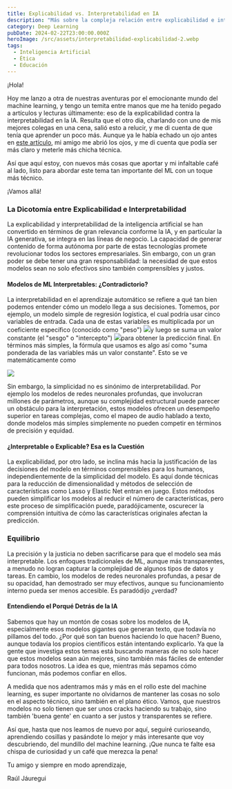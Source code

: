 ```yaml
---
title: Explicabilidad vs. Interpretabilidad en IA
description: "Más sobre la compleja relación entre explicabilidad e interpretabilidad en IA. El reto de equilibrar precisión, equidad y comprensión en modelos de machine learning con un enfoque un poco técnico.  \U0001F916\U0001F9E0\U0001F4A1 #MachineLearning #IAExplicable #Interpretabilidad"
category: Deep Learning
pubDate: 2024-02-22T23:00:00.000Z
heroImage: /src/assets/interpretabilidad-explicabilidad-2.webp
tags:
  - Inteligencia Artificial
  - Ética
  - Educación
---
```


¡Hola!

Hoy me lanzo a otra de nuestras aventuras por el emocionante mundo del machine learning, y tengo un temita entre manos que me ha tenido pegado a artículos y lecturas últimamente: eso de la explicabilidad contra la interpretabilidad en la IA. Resulta que el otro día, charlando con uno de mis mejores colegas en una cena, salió esto a relucir, y me di cuenta de que tenía que aprender un poco más. Aunque ya le había echado un ojo antes en [este artículo](https://mindfulml.vialabsdigital.com/newsletter/post/interpretabilidad-vs-explicabilidad-desvelando-el-enigma-del-machine-learning/), mi amigo me abrió los ojos, y me di cuenta que podía ser más claro y meterle más chicha técnica.

Así que aquí estoy, con nuevos más cosas que aportar y mi infaltable café al lado, listo para  abordar este tema tan importante del ML con un toque más técnico.

¡Vamos allá!

### La Dicotomía entre Explicabilidad e Interpretabilidad

La explicabilidad y interpretabilidad de la inteligencia artificial se han convertido en términos de gran relevancia conforme la IA, y en particular la IA generativa, se integra en las líneas de negocio. La capacidad de generar contenido de forma autónoma por parte de estas tecnologías promete revolucionar todos los sectores empresariales. Sin embargo, con un gran poder se debe tener una gran responsabilidad: la necesidad de que estos modelos sean no solo efectivos sino también comprensibles y justos.

#### Modelos de ML Interpretables: ¿Contradictorio?

La interpretabilidad en el aprendizaje automático se refiere a qué tan bien podemos entender cómo un modelo llega a sus decisiones. Tomemos, por ejemplo, un modelo simple de regresión logística, el cual podría usar cinco variables de entrada. Cada una de estas variables es multiplicada por un coeficiente específico (conocido como "peso") ![](/src/assets/wi.png)y luego se suma un valor constante (el "sesgo" o "intercepto") ![](/src/assets/b.png)para obtener la predicción final. En términos más simples, la fórmula que usamos es algo así como "suma ponderada de las variables más un valor constante". Esto se ve matemáticamente como

![](/src/assets/regresión.png)

Sin embargo, la simplicidad no es sinónimo de interpretabilidad. Por ejemplo los modelos de redes neuronales profundas, que involucran millones de parámetros, aunque su complejidad estructural puede parecer un obstáculo para la interpretación, estos modelos ofrecen un desempeño superior en tareas complejas, como el mapeo de audio hablado a texto, donde modelos más simples simplemente no pueden competir en términos de precisión y equidad.

#### ¿Interpretable o Explicable? Esa es la Cuestión

La explicabilidad, por otro lado, se inclina más hacia la justificación de las decisiones del modelo en términos comprensibles para los humanos, independientemente de la simplicidad del modelo. Es aquí donde técnicas para la reducción de dimensionalidad y métodos de selección de características como Lasso y Elastic Net entran en juego. Estos métodos pueden simplificar los modelos al reducir el número de características, pero este proceso de simplificación puede, paradójicamente, oscurecer la comprensión intuitiva de cómo las características originales afectan la predicción.

### Equilibrio

La precisión y la justicia no deben sacrificarse para que el modelo sea más interpretable. Los enfoques tradicionales de ML, aunque más transparentes, a menudo no logran capturar la complejidad de algunos tipos de datos y tareas. En cambio, los modelos de redes neuronales profundas, a pesar de su opacidad, han demostrado ser muy efectivos, aunque su funcionamiento interno pueda ser menos accesible. Es paradódijo ¿verdad?

#### Entendiendo el Porqué Detrás de la IA

Sabemos que hay un montón de cosas sobre los modelos de IA, especialmente esos modelos gigantes que generan texto, que todavía no pillamos del todo. ¿Por qué son tan buenos haciendo lo que hacen? Bueno, aunque todavía los propios científicos están intentando explicarlo. Ya que la gente que investiga estos temas está buscando maneras de no solo hacer que estos modelos sean aún mejores, sino también más fáciles de entender para todos nosotros. La idea es que, mientras más sepamos cómo funcionan, más podemos confiar en ellos.

A medida que nos adentramos más y más en el rollo este del machine learning, es super importante no olvidarnos de mantener las cosas no solo  en el aspecto técnico, sino también en el plano ético. Vamos, que nuestros modelos no solo tienen que ser unos cracks haciendo su trabajo, sino también 'buena gente' en cuanto a ser justos y transparentes se refiere.

Así que, hasta que nos leamos de nuevo por aquí, seguiré curioseando, aprendiendo cosillas y pasándote lo mejor y más interesante que voy descubriendo, del mundillo del machine learning. ¡Que nunca te falte esa chispa de curiosidad y un café que merezca la pena!

Tu amigo  y siempre en modo aprendizaje,

Raúl Jáuregui
